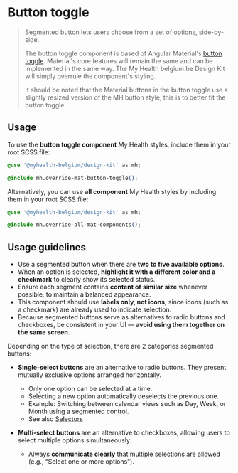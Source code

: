 
<Meta title="Angular Components/Buttons (cta)/Toggle" />

# Button toggle

> Segmented button lets users choose from a set of options, side-by-side.
>
> The button toggle component is based of Angular Material's [button toggle](https://material.angular.io/components/button-toggle). Material's core features will remain the same and can be implemented in the same way.
> The My Health belgium.be Design Kit will simply overrule the component's styling.
>
> It should be noted that the Material buttons in the button toggle use a slightly resized version of the MH button style, this is to better fit the button toggle.

## Usage

To use the **button toggle component** My Health styles, include them in your root SCSS file:

```css
@use '@myhealth-belgium/design-kit' as mh;

@include mh.override-mat-button-toggle();
```

Alternatively, you can use **all component** My Health styles by including them in your root SCSS file:

```css
@use '@myhealth-belgium/design-kit' as mh;

@include mh.override-all-mat-components();
```

## Usage guidelines

- Use a segmented button when there are **two to five available options**.
- When an option is selected, **highlight it with a different color and a checkmark** to clearly show its selected status.
- Ensure each segment contains **content of similar size** whenever possible, to maintain a balanced appearance.
- This component should use **labels only, not icons**, since icons (such as a checkmark) are already used to indicate selection.
- Because segmented buttons serve as alternatives to radio buttons and checkboxes, be consistent in your UI — **avoid using them together on the same screen**.

Depending on the type of selection, there are 2 categories segmented buttons:

- **Single-select buttons** are an alternative to radio buttons. They present mutually exclusive options arranged horizontally.

  - Only one option can be selected at a time.
  - Selecting a new option automatically deselects the previous one.
  - Example: Switching between calendar views such as Day, Week, or Month using a segmented control.
  - See also <a href="/?path=/docs/angular-components-selectors--docs">Selectors</a>

- **Multi-select buttons** are an alternative to checkboxes, allowing users to select multiple options simultaneously.
  - Always **communicate clearly** that multiple selections are allowed (e.g., “Select one or more options”).
